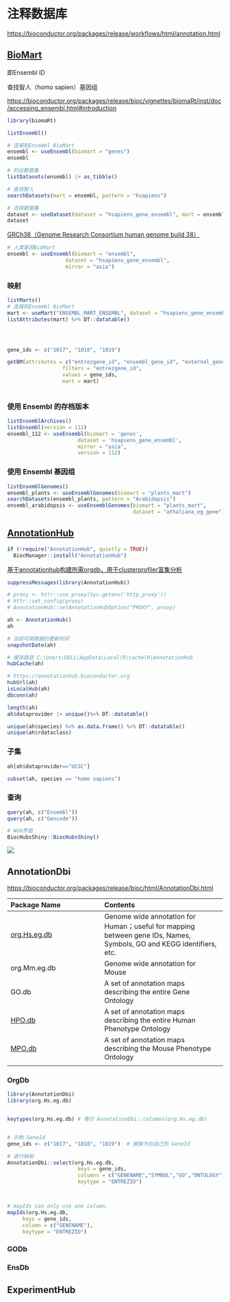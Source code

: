 # 注释数据库

<https://bioconductor.org/packages/release/workflows/html/annotation.html>

## [BioMart](https://bioconductor.org/packages/release/bioc/html/biomaRt.html)

即Ensembl ID

查找智人（homo sapien）基因组

<https://bioconductor.org/packages/release/bioc/vignettes/biomaRt/inst/doc/accessing_ensembl.html#introduction>

```r
library(biomaRt)

listEnsembl()

# 连接到Ensembl BioMart
ensembl <- useEnsembl(biomart = "genes")
ensembl

# 列出数据集
listDatasets(ensembl) |> as_tibble()

# 查找智人
searchDatasets(mart = ensembl, pattern = "hsapiens")

# 选择数据集
dataset <- useDataset(dataset = "hsapiens_gene_ensembl", mart = ensembl)
dataset
```

[GRCh38（Genome Research Consortium human genome build 38）](https://asia.ensembl.org/index.html)

```r
# 人类基因BioMart
ensembl <- useEnsembl(biomart = "ensembl", 
                   dataset = "hsapiens_gene_ensembl", 
                   mirror = "asia")
```

### 映射

```r
listMarts()
# 连接到Ensembl BioMart
mart <- useMart("ENSEMBL_MART_ENSEMBL", dataset = "hsapiens_gene_ensembl")
listAttributes(mart) %>% DT::datatable()




gene_ids <- c("1017", "1018", "1019")  

getBM(attributes = c("entrezgene_id", "ensembl_gene_id", "external_gene_name"),
                  filters = "entrezgene_id",
                  values = gene_ids,
                  mart = mart)
 
```

### **使用 Ensembl 的存档版本**

```r
listEnsemblArchives()
listEnsembl(version = 112)
ensembl_112 <- useEnsembl(biomart = 'genes', 
                       dataset = 'hsapiens_gene_ensembl',
                       mirror = "asia",
                       version = 112)
```

### **使用 Ensembl 基因组**

```r
listEnsemblGenomes()
ensembl_plants <- useEnsemblGenomes(biomart = "plants_mart")
searchDatasets(ensembl_plants, pattern = "Arabidopsis")
ensembl_arabidopsis <- useEnsemblGenomes(biomart = "plants_mart", 
                                         dataset = "athaliana_eg_gene")
```

## [AnnotationHub](https://bioconductor.org/packages/release/bioc/html/AnnotationHub.html)

```r
if (!require("AnnotationHub", quietly = TRUE))
  BiocManager::install("AnnotationHub")
```

[基于annotationhub构建所需orgdb，用于clusterprofiler富集分析](https://www.jingege.wang/2023/12/12/%E5%9F%BA%E4%BA%8Eannotationhub%E6%9E%84%E5%BB%BA%E6%89%80%E9%9C%80orgdb%EF%BC%8C%E7%94%A8%E4%BA%8Eclusterprofiler%E5%AF%8C%E9%9B%86%E5%88%86%E6%9E%90/)

```r
suppressMessages(library(AnnotationHub))

# proxy <- httr::use_proxy(Sys.getenv('http_proxy'))
# httr::set_config(proxy)
# AnnotationHub::setAnnotationHubOption("PROXY", proxy)

ah <- AnnotationHub()
ah
```

```r
# 当前可用数据的更新时间
snapshotDate(ah)

# 缓存路径 C:\Users\DELL\AppData\Local\R\cache\R\AnnotationHub
hubCache(ah)

# https://annotationhub.bioconductor.org
hubUrl(ah)
isLocalHub(ah)
dbconn(ah)
```

```r
length(ah)
ah$dataprovider |> unique()%>% DT::datatable()
```

```r
unique(ah$species) %>% as.data.frame() %>% DT::datatable()
unique(ah$rdataclass) 
```

### 子集

```r
ah[ah$dataprovider=="UCSC"]

subset(ah, species == "homo sapiens")
```

### 查询

```r
query(ah, c("Ensembl"))
query(ah, c("Gencode"))
```

```r
# Web界面
BiocHubsShiny::BiocHubsShiny()
```

![](images/BiocHubsShiny.png){fig-align="center"}

## AnnotationDbi

<https://bioconductor.org/packages/release/bioc/html/AnnotationDbi.html>

| Package Name                                                                         | Contents                                                                                                             |
|:------------------------------|:----------------------------------------|
| [org.Hs.eg.db](http://bioconductor.org/packages/org.Hs.eg.db/)                       | Genome wide annotation for Human；useful for mapping between gene IDs, Names, Symbols, GO and KEGG identifiers, etc. |
| org.Mm.eg.db                                                                         | Genome wide annotation for Mouse                                                                                     |
| GO.db                                                                                | A set of annotation maps describing the entire Gene Ontology                                                         |
| [HPO.db](https://bioconductor.org/packages/release/data/annotation/html/HPO.db.html) | A set of annotation maps describing the entire Human Phenotype Ontology                                              |
| [MPO.db](https://bioconductor.org/packages/release/data/annotation/html/MPO.db.html) | A set of annotation maps describing the Mouse Phenotype Ontology                                                     |
|                                                                                      |                                                                                                                      |

### OrgDb

```r
library(AnnotationDbi)
library(org.Hs.eg.db)


keytypes(org.Hs.eg.db) # 等价 AnnotationDbi::columns(org.Hs.eg.db)


# 示例 GeneId
gene_ids <- c("1017", "1018", "1019")  # 替换为你自己的 GeneId

# 进行映射
AnnotationDbi::select(org.Hs.eg.db, 
                       keys = gene_ids, 
                       columns = c("GENENAME","SYMBOL","GO","ONTOLOGY"), 
                       keytype = "ENTREZID")



# mapIds can only use one column.
mapIds(org.Hs.eg.db, 
     keys = gene_ids, 
     column = c("GENENAME"), 
     keytype = "ENTREZID")
```

### GODb

### EnsDb

## ExperimentHub
